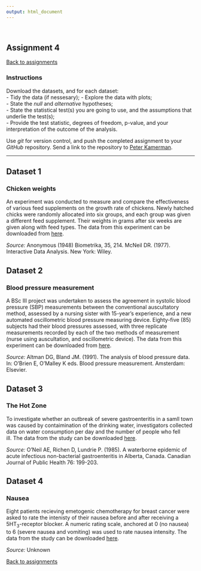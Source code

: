 ```yaml
---
output: html_document
---
```

<br>

## Assignment 4
<a href="//painblogr.org/biostatistics#assignments">Back to assignments</a>

### Instructions
Download the datasets, and for each dataset:  
- Tidy the data (if nessesary);
- Explore the data with plots;  
- State the _null_ and _alternative_ hypotheses;  
- State the statistical test(s) you are going to use, and the assumptions that underlie the test(s);  
- Provide the test statistic, degrees of freedom, p-value, and your interpretation of the outcome of the analysis.   

Use _git_ for version control, and push the completed assignment to your _GitHub_ repository. Send a link to the repository to [Peter Kamerman](mailto:peter.kamerman@gmail.com). 

****

## Dataset 1
### Chicken weights
An experiment was conducted to measure and compare the effectiveness of various feed supplements on the growth rate of chickens. Newly hatched chicks were randomly allocated into six groups, and each group was given a different feed supplement. Their weights in grams after six weeks are given along with feed types. The data from this experiment can be downloaded from [here](https://dl.dropboxusercontent.com/u/11805474/painblogr/biostats/assignments/chick-weights.csv?dl=1).

_Source:_ Anonymous (1948) Biometrika, 35, 214. McNeil DR. (1977). Interactive Data Analysis. New York: Wiley.

## Dataset 2
### Blood pressure measurement
A BSc III project was undertaken to assess the agreement in systolic blood pressure (SBP) measurements between the conventional auscultatory method, assessed by a nursing sister with 15-year’s experience, and a new automated oscillometric blood pressure measuring device. Eighty-five (85) subjects had their blood pressures assessed, with three replicate measurements recorded by each of the two methods of measurement (nurse using auscultation, and oscillometric device). The data from this experiment can be downloaded from [here](https://dl.dropboxusercontent.com/u/11805474/painblogr/biostats/assignments/blood-pressure.csv?dl=1). 

_Source:_ Altman DG, Bland JM. (1991). The analysis of blood pressure data. In: O'Brien E, O'Malley K eds. Blood pressure measurement. Amsterdam: Elsevier.

## Dataset 3
### The Hot Zone
To investigate whether an outbreak of severe gastroenteritis in a samll town was caused by contaimination of the drinking water, investigators collected data on water consumption per day and the number of people who fell ill. The data from the study can be downloaded [here](https://dl.dropboxusercontent.com/u/11805474/painblogr/biostats/assignments/gastroenteritis.csv?dl=1).

_Source:_ O'Neil AE, Richen D, Lundrie P. (1985). A waterborne epidemic of acute infectious non-bacterial gastroenteritis in Alberta, Canada. Canadian Journal of Public Health 76: 199-203.

## Dataset 4
### Nausea
Eight patients recieving emetogenic chemotherapy for breast cancer were asked to rate the intenisty of their nausea before and after receiving a 5HT~3~-receptor blocker. A numeric rating scale, anchored at 0 (no nausea) to 6 (severe nausea and vomiting) was used to rate nausea intensity. The data from the study can be downloaded [here](https://dl.dropboxusercontent.com/u/11805474/painblogr/biostats/assignments/nausea.csv?dl=1).

_Source:_ Unknown

<a href="//painblogr.org/biostatistics#assignments">Back to assignments</a>
